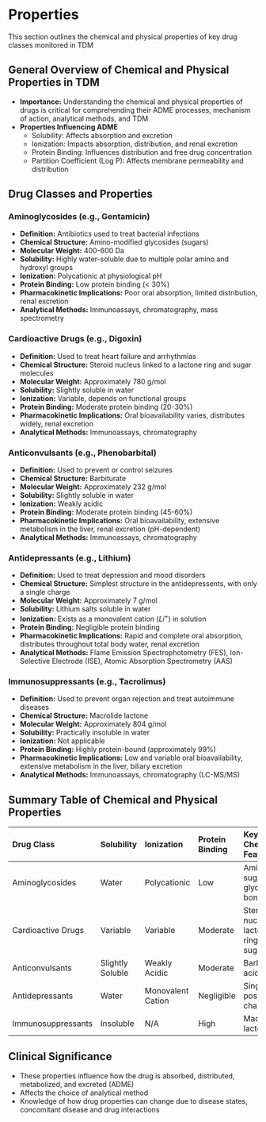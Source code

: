 # Properties {-}

This section outlines the chemical and physical properties of key drug classes monitored in TDM

## **General Overview of Chemical and Physical Properties in TDM** {-}

*   **Importance:** Understanding the chemical and physical properties of drugs is critical for comprehending their ADME processes, mechanism of action, analytical methods, and TDM
*   **Properties Influencing ADME**
    *   Solubility: Affects absorption and excretion
    *   Ionization: Impacts absorption, distribution, and renal excretion
    *   Protein Binding: Influences distribution and free drug concentration
    *   Partition Coefficient (Log P): Affects membrane permeability and distribution

## **Drug Classes and Properties** {-}

### **Aminoglycosides (e.g., Gentamicin)** {-}

*   **Definition:** Antibiotics used to treat bacterial infections
*   **Chemical Structure:** Amino-modified glycosides (sugars)
*   **Molecular Weight:** 400-600 Da
*   **Solubility:** Highly water-soluble due to multiple polar amino and hydroxyl groups
*   **Ionization:** Polycationic at physiological pH
*   **Protein Binding:** Low protein binding (< 30%)
*   **Pharmacokinetic Implications:** Poor oral absorption, limited distribution, renal excretion
*   **Analytical Methods:** Immunoassays, chromatography, mass spectrometry

### **Cardioactive Drugs (e.g., Digoxin)** {-}

*   **Definition:** Used to treat heart failure and arrhythmias
*   **Chemical Structure:** Steroid nucleus linked to a lactone ring and sugar molecules
*   **Molecular Weight:** Approximately 780 g/mol
*   **Solubility:** Slightly soluble in water
*   **Ionization:** Variable, depends on functional groups
*   **Protein Binding:** Moderate protein binding (20-30%)
*   **Pharmacokinetic Implications:** Oral bioavailability varies, distributes widely, renal excretion
*   **Analytical Methods:** Immunoassays, chromatography

### **Anticonvulsants (e.g., Phenobarbital)** {-}

*   **Definition:** Used to prevent or control seizures
*   **Chemical Structure:** Barbiturate
*   **Molecular Weight:** Approximately 232 g/mol
*   **Solubility:** Slightly soluble in water
*   **Ionization:** Weakly acidic
*   **Protein Binding:** Moderate protein binding (45-60%)
*   **Pharmacokinetic Implications:** Oral bioavailability, extensive metabolism in the liver, renal excretion (pH-dependent)
*   **Analytical Methods:** Immunoassays, chromatography

### **Antidepressants (e.g., Lithium)** {-}

*   **Definition:** Used to treat depression and mood disorders
*   **Chemical Structure:** Simplest structure in the antidepressents, with only a single charge
*   **Molecular Weight:** Approximately 7 g/mol
*   **Solubility:** Lithium salts soluble in water
*   **Ionization:** Exists as a monovalent cation ($Li^+$) in solution
*   **Protein Binding:** Negligible protein binding
*   **Pharmacokinetic Implications:** Rapid and complete oral absorption, distributes throughout total body water, renal excretion
*   **Analytical Methods:** Flame Emission Spectrophotometry (FES), Ion-Selective Electrode (ISE), Atomic Absorption Spectrometry (AAS)

### **Immunosuppressants (e.g., Tacrolimus)** {-}

*   **Definition:** Used to prevent organ rejection and treat autoimmune diseases
*   **Chemical Structure:** Macrolide lactone
*   **Molecular Weight:** Approximately 804 g/mol
*   **Solubility:** Practically insoluble in water
*   **Ionization:** Not applicable
*   **Protein Binding:** Highly protein-bound (approximately 99%)
*   **Pharmacokinetic Implications:** Low and variable oral bioavailability, extensive metabolism in the liver, biliary excretion
*   **Analytical Methods:** Immunoassays, chromatography (LC-MS/MS)

## **Summary Table of Chemical and Physical Properties** {-}

| Drug Class        | Solubility | Ionization           | Protein Binding | Key Chemical Features               |
| :---------------- | :--------- | :------------------- | :---------------- | :---------------------------------- |
| Aminoglycosides   | Water      | Polycationic         | Low               | Amino sugars, glycosidic bonds      |
| Cardioactive Drugs| Variable   | Variable             | Moderate          | Steroid nucleus, lactone ring, sugar |
| Anticonvulsants   | Slightly Soluble   | Weakly Acidic         | Moderate       | Barbituric acid ring                  |
| Antidepressants   | Water      | Monovalent Cation        | Negligible          | Single positive charge                   |
| Immunosuppressants| Insoluble   | N/A             | High      | Macrolide lactone                |

## **Clinical Significance** {-}

*   These properties influence how the drug is absorbed, distributed, metabolized, and excreted (ADME)
*   Affects the choice of analytical method
*   Knowledge of how drug properties can change due to disease states, concomitant disease and drug interactions
